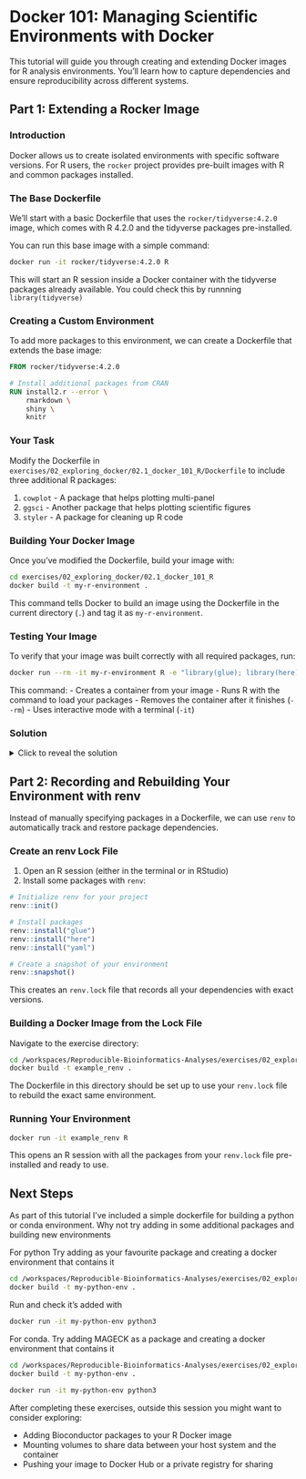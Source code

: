 # Docker 101: Managing Scientific Environments with Docker

This tutorial will guide you through creating and extending Docker images for R analysis environments. You'll learn how to capture dependencies and ensure reproducibility across different systems.

## Part 1: Extending a Rocker Image

### Introduction

Docker allows us to create isolated environments with specific software versions. For R users, the `rocker` project provides pre-built images with R and common packages installed.

### The Base Dockerfile

We'll start with a basic Dockerfile that uses the `rocker/tidyverse:4.2.0` image, which comes with R 4.2.0 and the tidyverse packages pre-installed.

You can run this base image with a simple command:

``` bash
docker run -it rocker/tidyverse:4.2.0 R
```

This will start an R session inside a Docker container with the tidyverse packages already available.
You could check this by runnning `library(tidyverse)`


### Creating a Custom Environment

To add more packages to this environment, we can create a Dockerfile that extends the base image:

``` dockerfile
FROM rocker/tidyverse:4.2.0

# Install additional packages from CRAN
RUN install2.r --error \
    rmarkdown \
    shiny \
    knitr
```

### Your Task

Modify the Dockerfile in `exercises/02_exploring_docker/02.1_docker_101_R/Dockerfile` to include three additional R packages:

1.  `cowplot` - A package that helps plotting multi-panel
2.  `ggsci` - Another package that helps plotting scientific figures
3.  `styler` - A package for cleaning up R code

### Building Your Docker Image

Once you've modified the Dockerfile, build your image with:

``` bash
cd exercises/02_exploring_docker/02.1_docker_101_R
docker build -t my-r-environment .
```

This command tells Docker to build an image using the Dockerfile in the current directory (`.`) and tag it as `my-r-environment`.

### Testing Your Image

To verify that your image was built correctly with all required packages, run:

``` bash
docker run --rm -it my-r-environment R -e "library(glue); library(here); library(yaml); cat('All packages loaded successfully!\n')"
```

This command: - Creates a container from your image - Runs R with the command to load your packages - Removes the container after it finishes (`--rm`) - Uses interactive mode with a terminal (`-it`)

### Solution

<details>

<summary>Click to reveal the solution</summary>

``` dockerfile
FROM rocker/tidyverse:4.2.0

# Install additional packages from CRAN
RUN install2.r --error \
    rmarkdown \
    shiny \
    knitr \
    glue \
    here \
    yaml
```

</details>

## Part 2: Recording and Rebuilding Your Environment with renv

Instead of manually specifying packages in a Dockerfile, we can use `renv` to automatically track and restore package dependencies.

### Create an renv Lock File

1.  Open an R session (either in the terminal or in RStudio)
2.  Install some packages with `renv`:

``` r
# Initialize renv for your project
renv::init()

# Install packages
renv::install("glue")
renv::install("here")
renv::install("yaml")

# Create a snapshot of your environment
renv::snapshot()
```

This creates an `renv.lock` file that records all your dependencies with exact versions.

### Building a Docker Image from the Lock File

Navigate to the exercise directory:

``` bash
cd /workspaces/Reproducible-Bioinformatics-Analyses/exercises/02_exploring_docker/02.1_rebuilding_your_R_environment
docker build -t example_renv .
```

The Dockerfile in this directory should be set up to use your `renv.lock` file to rebuild the exact same environment.

### Running Your Environment

``` bash
docker run -it example_renv R
```

This opens an R session with all the packages from your `renv.lock` file pre-installed and ready to use.

## Next Steps

As part of this tutorial I've included a simple dockerfile for building a python or conda environment. Why not try adding in some additional packages and building new environments

For python Try adding as your favourite package and creating a docker environment that contains it

``` bash
cd /workspaces/Reproducible-Bioinformatics-Analyses/exercises/02_exploring_docker/02.2_docker_101_python
docker build -t my-python-env .
```

Run and check it's added with

``` bash
docker run -it my-python-env python3 
```

For conda. Try adding MAGECK as a package and creating a docker environment that contains it

``` bash
cd /workspaces/Reproducible-Bioinformatics-Analyses/exercises/02_exploring_docker/02.2_docker_101_python
docker build -t my-python-env .
```

``` bash
docker run -it my-python-env python3 
```

After completing these exercises, outside this session you might want to consider exploring:

-   Adding Bioconductor packages to your R Docker image
-   Mounting volumes to share data between your host system and the container
-   Pushing your image to Docker Hub or a private registry for sharing
